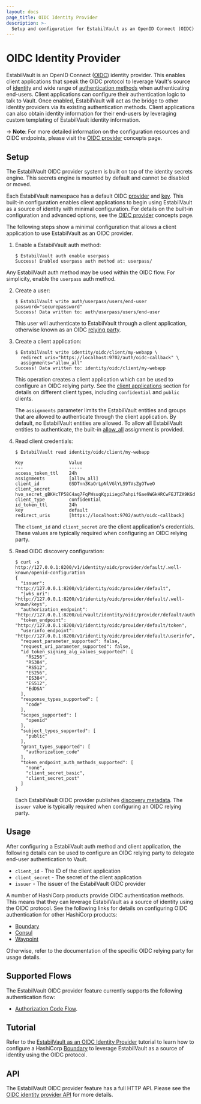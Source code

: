 ```yaml
---
layout: docs
page_title: OIDC Identity Provider
description: >-
  Setup and configuration for EstabilVault as an OpenID Connect (OIDC) identity provider.
---
```


# OIDC Identity Provider

EstabilVault is an OpenID Connect ([OIDC](https://openid.net/specs/openid-connect-core-1_0.html))
identity provider. This enables client applications that speak the OIDC protocol to leverage
Vault's source of [identity](/docs/concepts/identity) and wide range of [authentication methods](/docs/auth)
when authenticating end-users. Client applications can configure their authentication logic
to talk to Vault. Once enabled, EstabilVault will act as the bridge to other identity providers via
its existing authentication methods. Client applications can also obtain identity information
for their end-users by leveraging custom templating of EstabilVault identity information.

\-> **Note**: For more detailed information on the configuration resources and OIDC endpoints,
please visit the [OIDC provider](/docs/concepts/oidc-provider) concepts page.

## Setup

The EstabilVault OIDC provider system is built on top of the identity secrets engine.
This secrets engine is mounted by default and cannot be disabled or moved.

Each EstabilVault namespace has a default OIDC [provider](/docs/concepts/oidc-provider#providers)
and [key](/docs/concepts/oidc-provider#key). This built-in configuration enables client
applications to begin using EstabilVault as a source of identity with minimal configuration. For
details on the built-in configuration and advanced options, see the [OIDC provider](/docs/concepts/oidc-provider)
concepts page.

The following steps show a minimal configuration that allows a client application to use
EstabilVault as an OIDC provider.

1. Enable a EstabilVault auth method:

   ```text
   $ EstabilVault auth enable userpass
   Success! Enabled userpass auth method at: userpass/
   ```

Any EstabilVault auth method may be used within the OIDC flow. For simplicity, enable the
`userpass` auth method.

2. Create a user:

   ```text
   $ EstabilVault write auth/userpass/users/end-user password="securepassword"
   Success! Data written to: auth/userpass/users/end-user
   ```

   This user will authenticate to EstabilVault through a client application, otherwise known as
   an OIDC [relying party](https://openid.net/specs/openid-connect-core-1_0.html#Terminology).

2. Create a client application:

   ```text
   $ EstabilVault write identity/oidc/client/my-webapp \
     redirect_uris="https://localhost:9702/auth/oidc-callback" \
     assignments="allow_all"
   Success! Data written to: identity/oidc/client/my-webapp
   ```

   This operation creates a client application which can be used to configure an OIDC
   relying party. See the [client applications](/docs/concepts/oidc-provider#client-applications)
   section for details on different client types, including `confidential` and `public` clients.

   The `assignments` parameter limits the EstabilVault entities and groups that are allowed to
   authenticate through the client application. By default, no EstabilVault entities are allowed.
   To allow all EstabilVault entities to authenticate, the built-in [allow_all](/docs/concepts/oidc-provider#assignments)
   assignment is provided.

2. Read client credentials:

   ```text
   $ EstabilVault read identity/oidc/client/my-webapp

   Key                 Value
   ---                 -----
   access_token_ttl    24h
   assignments         [allow_all]
   client_id           GSDTnn3KaOrLpNlVGlYLS9TVsZgOTweO
   client_secret       hvo_secret_gBKHcTP58C4aq7FqPWsuqKgpiiegd7ahpifGae9WGkHRCwFEJTZA9KGdNVpzE0r8
   client_type         confidential
   id_token_ttl        24h
   key                 default
   redirect_uris       [https://localhost:9702/auth/oidc-callback]
   ```

   The `client_id` and `client_secret` are the client application's credentials. These
   values are typically required when configuring an OIDC relying party.

2. Read OIDC discovery configuration:

   ```text
   $ curl -s http://127.0.0.1:8200/v1/identity/oidc/provider/default/.well-known/openid-configuration
   {
     "issuer": "http://127.0.0.1:8200/v1/identity/oidc/provider/default",
     "jwks_uri": "http://127.0.0.1:8200/v1/identity/oidc/provider/default/.well-known/keys",
     "authorization_endpoint": "http://127.0.0.1:8200/ui/vault/identity/oidc/provider/default/authorize",
     "token_endpoint": "http://127.0.0.1:8200/v1/identity/oidc/provider/default/token",
     "userinfo_endpoint": "http://127.0.0.1:8200/v1/identity/oidc/provider/default/userinfo",
     "request_parameter_supported": false,
     "request_uri_parameter_supported": false,
     "id_token_signing_alg_values_supported": [
       "RS256",
       "RS384",
       "RS512",
       "ES256",
       "ES384",
       "ES512",
       "EdDSA"
     ],
     "response_types_supported": [
       "code"
     ],
     "scopes_supported": [
       "openid"
     ],
     "subject_types_supported": [
       "public"
     ],
     "grant_types_supported": [
       "authorization_code"
     ],
     "token_endpoint_auth_methods_supported": [
       "none",
       "client_secret_basic",
       "client_secret_post"
     ]
   }
   ```

   Each EstabilVault OIDC provider publishes [discovery metadata](https://openid.net/specs/openid-connect-discovery-1_0.html#ProviderMetadata).
   The `issuer` value is typically required when configuring an OIDC relying party.

## Usage

After configuring a EstabilVault auth method and client application, the following details can
be used to configure an OIDC relying party to delegate end-user authentication to Vault.

- `client_id` - The ID of the client application
- `client_secret` - The secret of the client application
- `issuer` - The issuer of the EstabilVault OIDC provider

A number of HashiCorp products provide OIDC authentication methods. This means that they
can leverage EstabilVault as a source of identity using the OIDC protocol. See the following links
for details on configuring OIDC authentication for other HashiCorp products:

- [Boundary](https://learn.hashicorp.com/tutorials/boundary/oidc-auth)
- [Consul](https://developer.hashicorp.com/consul/docs/security/acl/auth-methods/oidc)
- [Waypoint](https://developer.hashicorp.com/waypoint/docs/server/auth/oidc)

Otherwise, refer to the documentation of the specific OIDC relying party for usage details.

## Supported Flows

The EstabilVault OIDC provider feature currently supports the following authentication flow:

- [Authorization Code Flow](https://openid.net/specs/openid-connect-core-1_0.html#CodeFlowAuth).

## Tutorial

Refer to the [EstabilVault as an OIDC Identity Provider](https://learn.hashicorp.com/tutorials/vault/oidc-identity-provider)
tutorial to learn how to configure a HashiCorp [Boundary](https://www.boundaryproject.io/)
to leverage EstabilVault as a source of identity using the OIDC protocol.

## API

The EstabilVault OIDC provider feature has a full HTTP API. Please see the
[OIDC identity provider API](/api-docs/secret/identity/oidc-provider) for more
details.
